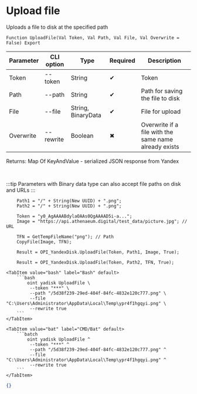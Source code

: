 ﻿---
sidebar_position: 10
---


# Upload file
 Uploads a file to disk at the specified path



`Function UploadFile(Val Token, Val Path, Val File, Val Overwrite = False) Export`

  | Parameter | CLI option | Type | Required | Description |
  |-|-|-|-|-|
  | Token | --token | String | &#x2714; | Token |
  | Path | --path | String | &#x2714; | Path for saving the file to disk |
  | File | --file | String, BinaryData | &#x2714; | File for upload |
  | Overwrite | --rewrite | Boolean | &#x2716; | Overwrite if a file with the same name already exists |

  
  Returns:  Map Of KeyAndValue - serialized JSON response from Yandex

<br/>

:::tip
Parameters with Binary data type can also accept file paths on disk and URLs
:::
<br/>



```bsl title="1C:Enterprise/OneScript code example"
    Path1 = "/" + String(New UUID) + ".png";
    Path2 = "/" + String(New UUID) + ".png";

    Token = "y0_AgAAAABdylaOAAs0QgAAAAD5i-a...";
    Image = "https://api.athenaeum.digital/test_data/picture.jpg"; // URL

    TFN = GetTempFileName("png"); // Path
    CopyFile(Image, TFN);

    Result = OPI_YandexDisk.UploadFile(Token, Path1, Image, True);

    Result = OPI_YandexDisk.UploadFile(Token, Path2, TFN, True);
```
 

 <Tabs>
  
    <TabItem value="bash" label="Bash" default>
        ```bash
            oint yadisk UploadFile \
             --token "***" \
             --path "/5d38f239-29ed-404f-84fc-4832e120c777.png" \
             --file "C:\Users\Administrator\AppData\Local\Temp\ypr4f1hgqyi.png" \
             --rewrite true
        ```
    </TabItem>
  
    <TabItem value="bat" label="CMD/Bat" default>
        ```batch
            oint yadisk UploadFile ^
             --token "***" ^
             --path "/5d38f239-29ed-404f-84fc-4832e120c777.png" ^
             --file "C:\Users\Administrator\AppData\Local\Temp\ypr4f1hgqyi.png" ^
             --rewrite true
        ```
    </TabItem>
</Tabs>


```json title="Result"
{}
```
